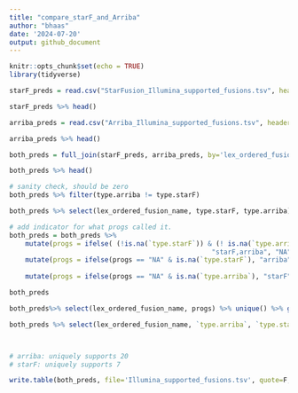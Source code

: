 ```yaml
---
title: "compare_starF_and_Arriba"
author: "bhaas"
date: '2024-07-20'
output: github_document
---
```


```r
knitr::opts_chunk$set(echo = TRUE)
library(tidyverse)
```


```r

starF_preds = read.csv("StarFusion_Illumina_supported_fusions.tsv", header=T, sep="\t")

starF_preds %>% head()

```

```r

arriba_preds = read.csv("Arriba_Illumina_supported_fusions.tsv", header=T, sep="\t")

arriba_preds %>% head()

```

```r

both_preds = full_join(starF_preds, arriba_preds, by='lex_ordered_fusion_name', suffix=c('.starF', '.arriba'))

both_preds %>% head()

```

```r

# sanity check, should be zero
both_preds %>% filter(type.arriba != type.starF)


```


```r

both_preds %>% select(lex_ordered_fusion_name, type.starF, type.arriba) %>% unique() %>% group_by(type.starF, type.arriba)

```

```r

# add indicator for what progs called it.
both_preds = both_preds %>% 
    mutate(progs = ifelse( (!is.na(`type.starF`)) & (! is.na(`type.arriba`)), 
                                                   "starF,arriba", "NA") ) %>%
    mutate(progs = ifelse(progs == "NA" & is.na(`type.starF`), "arriba", progs) ) %>%
    
    mutate(progs = ifelse(progs == "NA" & is.na(`type.arriba`), "starF", progs) )

both_preds

```

```r

both_preds%>% select(lex_ordered_fusion_name, progs) %>% unique() %>% group_by(progs) %>% tally()


```




```r

both_preds %>% select(lex_ordered_fusion_name, `type.arriba`, `type.starF`, progs) %>% unique() %>% group_by(progs, `type.starF`, `type.arriba`) %>% tally()



# arriba: uniquely supports 20
# starF: uniquely supports 7

```

```r

write.table(both_preds, file='Illumina_supported_fusions.tsv', quote=F, sep="\t", row.names=F)
```
